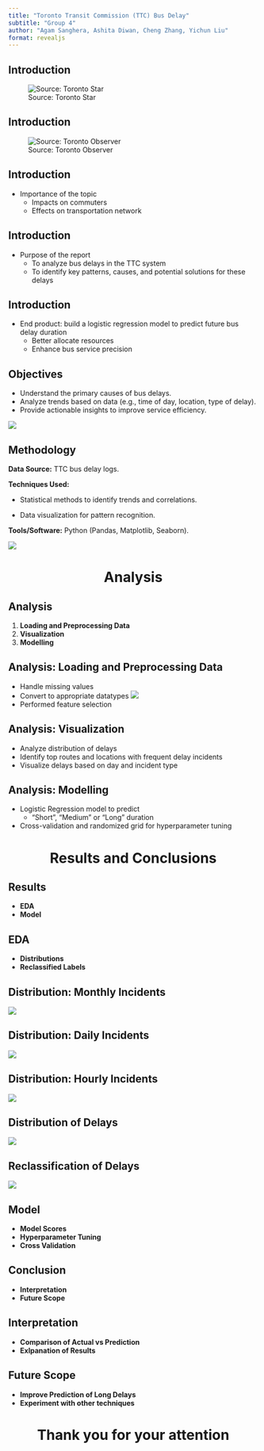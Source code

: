 ```yaml
---
title: "Toronto Transit Commission (TTC) Bus Delay"
subtitle: "Group 4"
author: "Agam Sanghera, Ashita Diwan, Cheng Zhang, Yichun Liu"
format: revealjs
---
```


## Introduction
![Source: Toronto Star](images/ttc_bus_crowded.avif)

## Introduction
![Source: Toronto Observer](images/ttc_bus_delay.png)

## Introduction
- Importance of the topic
    - Impacts on commuters
    - Effects on transportation network

## Introduction
- Purpose of the report
    - To analyze bus delays in the TTC system
    - To identify key patterns, causes, and potential solutions for these delays

## Introduction
- End product: build a logistic regression model to predict future bus delay duration
    - Better allocate resources
    - Enhance bus service precision

## Objectives
- Understand the primary causes of bus delays.
- Analyze trends based on data (e.g., time of day, location, type of delay).
- Provide actionable insights to improve service efficiency.

![](images/objectives.png)

## Methodology

**Data Source:** TTC bus delay logs.

**Techniques Used:**

- Statistical methods to identify trends and correlations.

- Data visualization for pattern recognition.

**Tools/Software:** Python (Pandas, Matplotlib, Seaborn).

![](images/methodology.png)

# Analysis {style="text-align: center"}


## Analysis
1. **Loading and Preprocessing Data** 
2. **Visualization** 
3. **Modelling**

## Analysis: Loading and Preprocessing Data 
::: {.incremental}
- Handle missing values 
- Convert to appropriate datatypes
![](images/data_conversion.png){.absolute top=225 right=30}
- Performed feature selection
:::


## Analysis: Visualization 
::: {.incremental}
- Analyze distribution of delays 
- Identify top routes and locations with frequent delay incidents
- Visualize delays based on day and incident type
:::

## Analysis: Modelling
- Logistic Regression model to predict
    - "Short", "Medium" or "Long" duration
- Cross-validation and randomized grid for hyperparameter tuning

# Results and Conclusions {style="text-align: center"}

## Results
- **EDA** 
- **Model** 

## EDA
- **Distributions** 
- **Reclassified Labels** 

## Distribution: Monthly Incidents
![](results/images/incidents_by_month.png){fig-align="center"}

## Distribution: Daily Incidents
![](results/images/incidents_by_day.png){fig-align="center"}

## Distribution: Hourly Incidents
![](results/images/incidents_by_hour.png){fig-align="center"}

## Distribution of Delays
![](notebooks/delay_dist.png){fig-align="center"}

## Reclassification of Delays
![](results/images/ReclassifiedLabels.png){fig-align="center"}


## Model
- **Model Scores** 
- **Hyperparameter Tuning**
- **Cross Validation**

## Conclusion
- **Interpretation**
- **Future Scope**

## Interpretation
- **Comparison of Actual vs Prediction**
- **Exlpanation of Results**

## Future Scope
- **Improve Prediction of Long Delays**
- **Experiment with other techniques**

# Thank you for your attention {style="text-align: center"}
